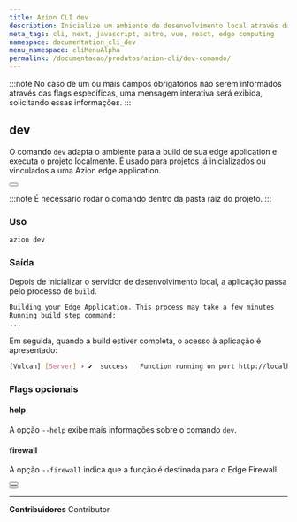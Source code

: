 ```yaml
---
title: Azion CLI dev
description: Inicialize um ambiente de desenvolvimento local através da Azion CLI.
meta_tags: cli, next, javascript, astro, vue, react, edge computing
namespace: documentation_cli_dev
menu_namespace: cliMenuAlpha
permalink: /documentacao/produtos/azion-cli/dev-comando/
---
```



:::note
No caso de um ou mais campos obrigatórios não serem informados através das flags específicas, uma mensagem interativa será exibida, solicitando essas informações.
:::


## dev

O comando `dev` adapta o ambiente para a build de sua edge application e executa o projeto localmente. É usado para projetos já inicializados ou vinculados a uma Azion edge application.

<Button href="/pt-br/documentacao/produtos/azion-cli/link-comando/" text="vincule um projeto em uma Azion edge appliction" variant="secondary"> 
</Button>

:::note 
É necessário rodar o comando dentro da pasta raiz do projeto.
:::

### Uso

```sh
azion dev
```

### Saída 

Depois de inicializar o servidor de desenvolvimento local, a aplicação passa pelo processo de `build`.

```sh 
Building your Edge Application. This process may take a few minutes
Running build step command:
...
```

Em seguida, quando a build estiver completa, o acesso à aplicação é apresentado:

```sh
[Vulcan] [Server] › ✔  success   Function running on port http://localhost:3000  
```

### Flags opcionais

#### help

A opção `--help` exibe mais informações sobre o comando `dev`.

#### firewall

A opção `--firewall` indica que a função é destinada para o Edge Firewall.

<Button href="/pt-br/documentacao/produtos/guias/edge-functions/primeiros-passos/" text="edge functions para edge applications" variant="secondary"> 
</Button>

<br />

<Button href="/pt-br/documentacao/produtos/secure/edge-firewall/edge-functions/" text="edge functions para edge firewall" variant="secondary"> 
</Button>


---


**Contribuidores** <ContributorList>Contributor</ContributorList>
